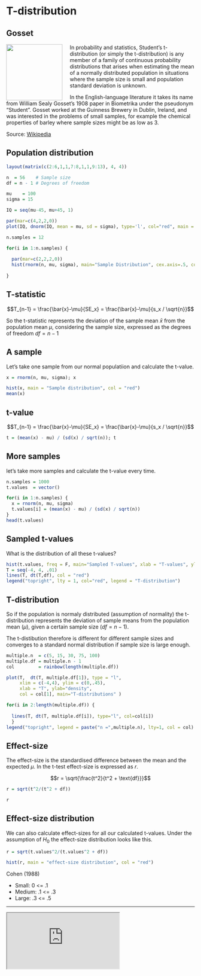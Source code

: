 # T-distribution {.section}

## Gosset {.smaller}

<img src="https://upload.wikimedia.org/wikipedia/commons/thumb/4/42/William_Sealy_Gosset.jpg/800px-William_Sealy_Gosset.jpg" style="float: left; width: 150px; margin: 0 20px 0 0;">

In probability and statistics, Student's t-distribution (or simply the t-distribution) is any member of a family of continuous probability distributions that arises when estimating the mean of a normally distributed population in situations where the sample size is small and population standard deviation is unknown. 

In the English-language literature it takes its name from William Sealy Gosset's 1908 paper in Biometrika under the pseudonym "Student". Gosset worked at the Guinness Brewery in Dublin, Ireland, and was interested in the problems of small samples, for example the chemical properties of barley where sample sizes might be as low as 3.

Source: [Wikipedia](https://en.wikipedia.org/wiki/Student%27s_t-distribution)

## Population distribution {.smaller .subsection} 

```r
layout(matrix(c(2:6,1,1,7:8,1,1,9:13), 4, 4))

n  = 56    # Sample size
df = n - 1 # Degrees of freedom

mu    = 100
sigma = 15

IQ = seq(mu-45, mu+45, 1)

par(mar=c(4,2,2,0))  
plot(IQ, dnorm(IQ, mean = mu, sd = sigma), type='l', col="red", main = "Population Distribution")

n.samples = 12

for(i in 1:n.samples) {
  
  par(mar=c(2,2,2,0))  
  hist(rnorm(n, mu, sigma), main="Sample Distribution", cex.axis=.5, col="red", cex.main = .75)
  
}
```

## T-statistic {.subsection}

$$T_{n-1} = \frac{\bar{x}-\mu}{SE_x} = \frac{\bar{x}-\mu}{s_x / \sqrt{n}}$$

So the t-statistic represents the deviation of the sample mean $\bar{x}$ from the population mean $\mu$, considering the sample size, expressed as the degrees of freedom $df = n - 1$

## A sample {.smaller}

Let's take one sample from our normal populatiion and calculate the t-value.

```r
x = rnorm(n, mu, sigma); x

hist(x, main = "Sample distribution", col = "red")
mean(x)
```

## t-value

$$T_{n-1} = \frac{\bar{x}-\mu}{SE_x} = \frac{\bar{x}-\mu}{s_x / \sqrt{n}}$$

```r
t = (mean(x) - mu) / (sd(x) / sqrt(n)); t
```


## More samples

let's take more samples and calculate the t-value every time.

```r
n.samples = 1000
t.values  = vector()

for(i in 1:n.samples) {
  x = rnorm(n, mu, sigma)
  t.values[i] = (mean(x) - mu) / (sd(x) / sqrt(n))
}
head(t.values)
```

## Sampled t-values

What is the distribution of all these t-values?

```r
hist(t.values, freq = F, main="Sampled T-values", xlab = "T-values", ylim = c(0, .4))
T = seq(-4, 4, .01)
lines(T, dt(T,df), col = "red")
legend("topright", lty = 1, col="red", legend = "T-distribution")
```


## T-distribution {.smaller}

So if the population is normaly distributed (assumption of normality) the t-distribution represents the deviation of sample means from the population mean ($\mu$), given a certain sample size ($df = n - 1$). 

The t-distibution therefore is different for different sample sizes and converges to a standard normal distribution if sample size is large enough.

```r
multiple.n  = c(5, 15, 30, 75, 100)
multiple.df = multiple.n - 1
col         = rainbow(length(multiple.df))

plot(T,  dt(T, multiple.df[1]), type = "l", 
     xlim = c(-4,4), ylim = c(0,.45), 
     xlab = "T", ylab="density", 
     col = col[1], main="T-distributions" )

for(i in 2:length(multiple.df)) { 
  
  lines(T, dt(T, multiple.df[i]), type="l", col=col[i])
  } 
legend("topright", legend = paste("n =",multiple.n), lty=1, col = col)
```

## Effect-size {.subsection}

The effect-size is the standardised difference between the mean and the expected $\mu$. In the t-test effect-size is expressed as $r$.

$$r = \sqrt{\frac{t^2}{t^2 + \text{df}}}$$

```r
r = sqrt(t^2/(t^2 + df))

r
```

## Effect-size distribution {.smaller}

We can also calculate effect-sizes for all our calculated t-values. Under the assumption of $H_0$ the effect-size distribution looks like this.

```r
r = sqrt(t.values^2/(t.values^2 + df))

hist(r, main = "effect-size distribution", col = "red")
```

Cohen (1988)

* Small: 0 <= .1
* Medium: .1 <= .3
* Large: .3 <= .5

--------

<iframe src="http://rpsychologist.com/d3/NHST/#viz"></iframe>